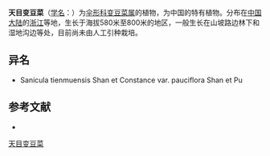 {{NoteTA|G1=LS}}
{{Speciesbox
| name = 天目变豆菜
| status = 
| status_system = 
| image =
| genus = Sanicula
| species = tienmuensis
| authority = Shan et Constance in Univ.
}}

'''天目变豆菜'''（[[学名|学名]]：{{lang|la|''Sanicula tienmuensis''}}）为[[伞形科|伞形科]][[变豆菜属|变豆菜属]]的植物，为中国的特有植物。分布在[[中国大陆|中国大陆]]的[[浙江|浙江]]等地，生长于海拔580米至800米的地区，一般生长在山坡路边林下和湿地沟边等处，目前尚未由人工引种栽培。

== 异名 ==
* Sanicula tienmuensis Shan et Constance var. pauciflora Shan et Pu

== 参考文献 ==
<div class="references-small">
* {{cite web| url =http://www.bioinfo.cn/db05/KmzwSpecies.php?action=view&id=23097| title =天目变豆菜| work =《中国高等植物数据库全库》| publisher =中国科学院微生物研究所| author =昆明植物研究所| accessdate =2009-02-25| deadurl =yes| archiveurl =https://web.archive.org/web/20160305052626/http://www.bioinfo.cn/db05/KmzwSpecies.php?action=view&id=23097| archivedate =2016-03-05}}
</div>
{{Taxonbar|from=Q10940517}}

[[Category:变豆菜属|天目变豆菜]]


{{Apiales-stub}}
